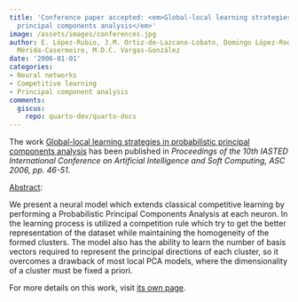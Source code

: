 ```yaml
---
title: 'Conference paper accepted: <em>Global-local learning strategies in probabilistic
  principal components analysis</em>'
image: /assets/images/conferences.jpg
author: E. López-Rubio, J.M. Ortiz-de-Lazcano-Lobato, Domingo López-Rodríguez, E.
  Mérida-Casermeiro, M.D.C. Vargas-González
date: '2006-01-01'
categories:
- Neural networks
- Competitive learning
- Principal component analysis
comments:
  giscus:
    repo: quarto-dev/quarto-docs
---
```


The work <u>Global-local learning strategies in probabilistic principal components analysis</u> has been published in <em>Proceedings of the 10th IASTED International Conference on Artificial Intelligence and Soft Computing, ASC 2006, <em>pp. 46-51</em></em>.

<u>Abstract</u>:



We present a neural model which extends classical competitive learning by performing a Probabilistic Principal Components Analysis at each neuron. In the learning process is utilized a competition rule which try to get the better representation of the dataset while maintaining the homogeneity of the formed clusters. The model also has the ability to learn the number of basis vectors required to represent the principal directions of each cluster, so it overcomes a drawback of most local PCA models, where the dimensionality of a cluster must be fixed a priori.




For more details on this work, visit <a href='/publications/conferences/2006-asc'>its own page</a>.
